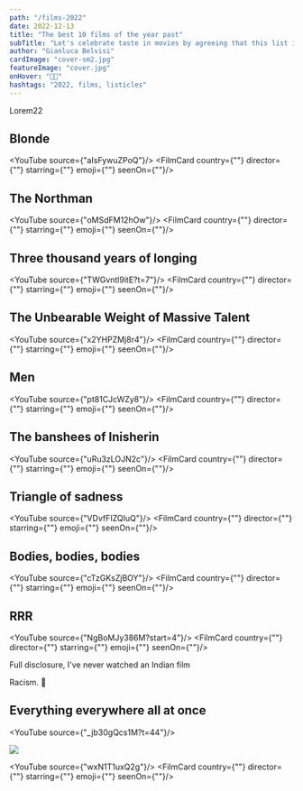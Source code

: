 ```yaml
---
path: "/films-2022"
date: 2022-12-13
title: "The best 10 films of the year past"
subTitle: "Let's celebrate taste in movies by agreeing that this list is a 10/10 list"
author: "Gianluca Belvisi"
cardImage: "cover-sm2.jpg"
featureImage: "cover.jpg"
onHover: "🎥👀"
hashtags: "2022, films, listicles"
---
```



Lorem22

## Blonde

<YouTube source={"aIsFywuZPoQ"}/>
<FilmCard country={""} director={""} starring={""} emoji={""} seenOn={""}/>


## The Northman

<YouTube source={"oMSdFM12hOw"}/>
<FilmCard country={""} director={""} starring={""} emoji={""} seenOn={""}/>


## Three thousand years of longing

<YouTube source={"TWGvntl9itE?t=7"}/>
<FilmCard country={""} director={""} starring={""} emoji={""} seenOn={""}/>

## The Unbearable Weight of Massive Talent

<YouTube source={"x2YHPZMj8r4"}/>
<FilmCard country={""} director={""} starring={""} emoji={""} seenOn={""}/>

## Men

<YouTube source={"pt81CJcWZy8"}/>
<FilmCard country={""} director={""} starring={""} emoji={""} seenOn={""}/>

## The banshees of Inisherin

<YouTube source={"uRu3zLOJN2c"}/>
<FilmCard country={""} director={""} starring={""} emoji={""} seenOn={""}/>

## Triangle of sadness

<YouTube source={"VDvfFIZQIuQ"}/>
<FilmCard country={""} director={""} starring={""} emoji={""} seenOn={""}/>

## Bodies, bodies, bodies

<YouTube source={"cTzGKsZjBOY"}/>
<FilmCard country={""} director={""} starring={""} emoji={""} seenOn={""}/>

## RRR

<YouTube source={"NgBoMJy386M?start=4"}/>
<FilmCard country={""} director={""} starring={""} emoji={""} seenOn={""}/>

Full disclosure, I've never watched an Indian film


<Pony>Racism. 🦄</Pony>


<YouTube source="SbT3fKt80k8?clip=UgkxGkqz3UaNqH0l_OTH2vF3gTdQF50A7dnH&amp;clipt=EJ2jAxiwoAQ"/>

## Everything everywhere all at once

<YouTube source={"_jb30gQcs1M?t=44"}/>

![](butt.png)

<YouTube source={"wxN1T1uxQ2g"}/>
<FilmCard country={""} director={""} starring={""} emoji={""} seenOn={""}/>
